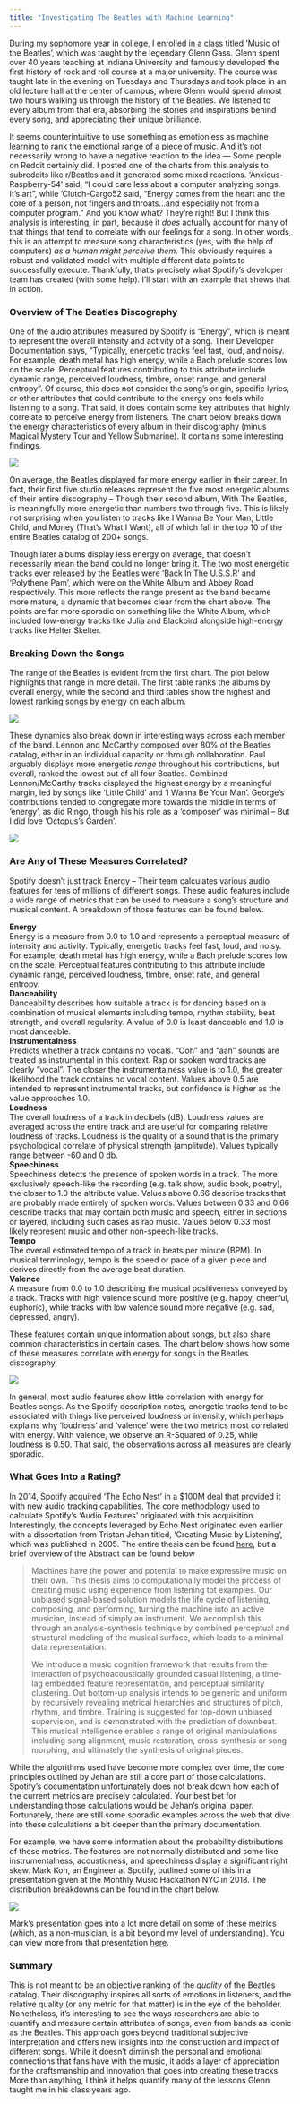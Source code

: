 ```yaml
---
title: "Investigating The Beatles with Machine Learning"
---
```


During my sophomore year in college, I enrolled in a class titled 'Music of the Beatles', which was taught by the legendary Glenn Gass. Glenn spent over 40 years teaching at Indiana University and famously developed the first history of rock and roll course at a major university. The course was taught late in the evening on Tuesdays and Thursdays and took place in an old lecture hall at the center of campus, where Glenn would spend almost two hours walking us through the history of the Beatles. We listened to every album from that era, absorbing the stories and inspirations behind every song, and appreciating their unique brilliance.

It seems counterintuitive to use something as emotionless as machine learning to rank the emotional range of a piece of music. And it's not necessarily wrong to have a negative reaction to the idea --- Some people on Reddit certainly did. I posted one of the charts from this analysis to subreddits like r/Beatles and it generated some mixed reactions. 'Anxious-Raspberry-54' said, "I could care less about a computer analyzing songs. It's art", while 'Clutch-Cargo52 said, "Energy comes from the heart and the core of a person, not fingers and throats...and especially not from a computer program." And you know what? They're right! But I think this analysis is interesting, in part, because it *does* actually account for many of that things that tend to correlate with our feelings for a song. In other words, this is an attempt to measure song characteristics (yes, with the help of computers) *as a human might perceive them*. This obviously requires a robust and validated model with multiple different data points to successfully execute. Thankfully, that's precisely what Spotify's developer team has created (with some help). I'll start with an example that shows that in action.

### Overview of The Beatles Discography

One of the audio attributes measured by Spotify is "Energy", which is meant to represent the overall intensity and activity of a song. Their Developer Documentation says, "Typically, energetic tracks feel fast, loud, and noisy. For example, death metal has high energy, while a Bach prelude scores low on the scale. Perceptual features contributing to this attribute include dynamic range, perceived loudness, timbre, onset range, and general entropy". Of course, this does not consider the song's origin, specific lyrics, or other attributes that could contribute to the energy one feels while listening to a song. That said, it does contain some key attributes that highly correlate to perceive energy from listeners. The chart below breaks down the energy characteristics of every album in their discography (minus Magical Mystery Tour and Yellow Submarine). It contains some interesting findings.

![](/posts/2024-04-08-Investigating-Beatles/images/Beatles_Plot.png)

On average, the Beatles displayed far more energy earlier in their career. In fact, their first five studio releases represent the five most energetic albums of their entire discography -- Though their second album, With The Beatles, is meaningfully more energetic than numbers two through five. This is likely not surprising when you listen to tracks like I Wanna Be Your Man, Little Child, and Money (That's What I Want), all of which fall in the top 10 of the entire Beatles catalog of 200+ songs.

Though later albums display less energy on average, that doesn't necessarily mean the band could no longer bring it. The two most energetic tracks ever released by the Beatles were 'Back In The U.S.S.R' and 'Polythene Pam', which were on the White Album and Abbey Road respectively. This more reflects the range present as the band became more mature, a dynamic that becomes clear from the chart above. The points are far more sporadic on something like the White Album, which included low-energy tracks like Julia and Blackbird alongside high-energy tracks like Helter Skelter.

### Breaking Down the Songs

The range of the Beatles is evident from the first chart. The plot below highlights that range in more detail. The first table ranks the albums by overall energy, while the second and third tables show the highest and lowest ranking songs by energy on each album.

![](/posts/2024-04-08-Investigating-Beatles/images/Beatles_Top_Songs_Chart.png)

These dynamics also break down in interesting ways across each member of the band. Lennon and McCarthy composed over 80% of the Beatles catalog, either in an individual capacity or through collaboration. Paul arguably displays more energetic *range* throughout his contributions, but overall, ranked the lowest out of all four Beatles. Combined Lennon/McCarthy tracks displayed the highest energy by a meaningful margin, led by songs like 'Little Child' and 'I Wanna Be Your Man'. George's contributions tended to congregate more towards the middle in terms of 'energy', as did Ringo, though his his role as a 'composer' was minimal -- But I did love 'Octopus's Garden'.

![](/posts/2024-04-08-Investigating-Beatles/images/Songwriter_Chart_1.png)

### Are Any of These Measures Correlated?

Spotify doesn't just track Energy -- Their team calculates various audio features for tens of millions of different songs. These audio features include a wide range of metrics that can be used to measure a song's structure and musical content. A breakdown of those features can be found below.

| **Energy**
| Energy is a measure from 0.0 to 1.0 and represents a perceptual measure of intensity and activity. Typically, energetic tracks feel fast, loud, and noisy. For example, death metal has high energy, while a Bach prelude scores low on the scale. Perceptual features contributing to this attribute include dynamic range, perceived loudness, timbre, onset rate, and general entropy.
| **Danceability**
| Danceability describes how suitable a track is for dancing based on a combination of musical elements including tempo, rhythm stability, beat strength, and overall regularity. A value of 0.0 is least danceable and 1.0 is most danceable.
| **Instrumentalness**
| Predicts whether a track contains no vocals. "Ooh" and "aah" sounds are treated as instrumental in this context. Rap or spoken word tracks are clearly "vocal". The closer the instrumentalness value is to 1.0, the greater likelihood the track contains no vocal content. Values above 0.5 are intended to represent instrumental tracks, but confidence is higher as the value approaches 1.0.
| **Loudness**
| The overall loudness of a track in decibels (dB). Loudness values are averaged across the entire track and are useful for comparing relative loudness of tracks. Loudness is the quality of a sound that is the primary psychological correlate of physical strength (amplitude). Values typically range between -60 and 0 db.
| **Speechiness**
| Speechiness detects the presence of spoken words in a track. The more exclusively speech-like the recording (e.g. talk show, audio book, poetry), the closer to 1.0 the attribute value. Values above 0.66 describe tracks that are probably made entirely of spoken words. Values between 0.33 and 0.66 describe tracks that may contain both music and speech, either in sections or layered, including such cases as rap music. Values below 0.33 most likely represent music and other non-speech-like tracks.
| **Tempo**
| The overall estimated tempo of a track in beats per minute (BPM). In musical terminology, tempo is the speed or pace of a given piece and derives directly from the average beat duration.
| **Valence**
| A measure from 0.0 to 1.0 describing the musical positiveness conveyed by a track. Tracks with high valence sound more positive (e.g. happy, cheerful, euphoric), while tracks with low valence sound more negative (e.g. sad, depressed, angry).

These features contain unique information about songs, but also share common characteristics in certain cases. The chart below shows how some of these measures correlate with energy for songs in the Beatles discography.

![](/posts/2024-04-08-Investigating-Beatles/images/Correlation_Chart_1.png)

In general, most audio features show little correlation with energy for Beatles songs. As the Spotify description notes, energetic tracks tend to be associated with things like perceived loudness or intensity, which perhaps explains why 'loudness' and 'valence' were the two metrics most correlated with energy. With valence, we observe an R-Squared of 0.25, while loudness is 0.50. That said, the observations across all measures are clearly sporadic.

### What Goes Into a Rating?

In 2014, Spotify acquired 'The Echo Nest' in a \$100M deal that provided it with new audio tracking capabilities. The core methodology used to calculate Spotify's 'Audio Features' originated with this acquisition. Interestingly, the concepts leveraged by Echo Nest originated even earlier with a dissertation from Tristan Jehan titled, 'Creating Music by Listening', which was published in 2005. The entire thesis can be found [here](https://web.media.mit.edu/~tristan/phd/dissertation/), but a brief overview of the Abstract can be found below

> Machines have the power and potential to make expressive music on their own. This thesis aims to computationally model the process of creating music using experience from listening tot examples. Our unbiased signal-based solution models the life cycle of listening, composing, and performing, turning the machine into an active musician, instead of simply an instrument. We accomplish this through an analysis-synthesis technique by combined perceptual and structural modeling of the musical surface, which leads to a minimal data representation.
>
> We introduce a music cognition framework that results from the interaction of psychoacoustically grounded casual listening, a time-lag embedded feature representation, and perceptual similarity clustering. Out bottom-up analysis intends to be generic and uniform by recursively revealing metrical hierarchies and structures of pitch, rhythm, and timbre. Training is suggested for top-down unbiased supervision, and is demonstrated with the prediction of downbeat. This musical intelligence enables a range of original manipulations including song alignment, music restoration, cross-synthesis or song morphing, and ultimately the synthesis of original pieces.

While the algorithms used have become more complex over time, the core principles outlined by Jehan are still a core part of those calculations. Spotify's documentation unfortunately does not break down how each of the current metrics are precisely calculated. Your best bet for understanding those calculations would be Jehan's original paper. Fortunately, there are still some sporadic examples across the web that dive into these calculations a bit deeper than the primary documentation.

For example, we have some information about the probability distributions of these metrics. The features are not normally distributed and some like instrumentalness, acousticness, and speechiness display a significant right skew. Mark Koh, an Engineer at Spotify, outlined some of this in a presentation given at the Monthly Music Hackathon NYC in 2018. The distribution breakdowns can be found in the chart below.

![](/posts/2024-04-08-Investigating-Beatles/images/Spotify_API_Probability_Distribution.png)

Mark's presentation goes into a lot more detail on some of these metrics (which, as a non-musician, is a bit beyond my level of understanding). You can view more from that presentation [here](https://www.youtube.com/watch?v=goUzHd7cTuA).

### Summary

This is not meant to be an objective ranking of the *quality* of the Beatles catalog. Their discography inspires all sorts of emotions in listeners, and the relative quality (or any metric for that matter) is in the eye of the beholder. Nonetheless, it's interesting to see the ways researchers are able to quantify and measure certain attributes of songs, even from bands as iconic as the Beatles. This approach goes beyond traditional subjective interpretation and offers new insights into the construction and impact of different songs. While it doesn't diminish the personal and emotional connections that fans have with the music, it adds a layer of appreciation for the craftsmanship and innovation that goes into creating these tracks. More than anything, I think it helps quantify many of the lessons Glenn taught me in his class years ago.
